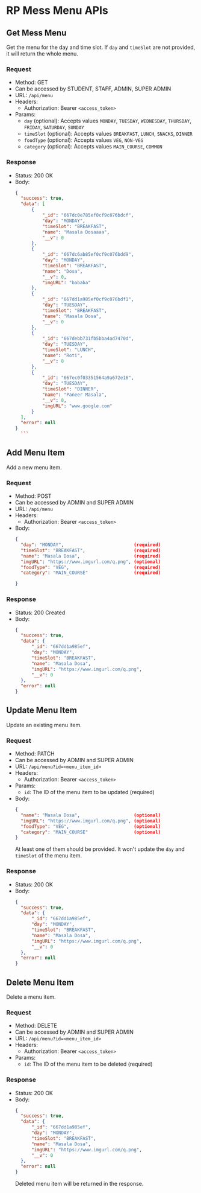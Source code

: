 # RP Mess Menu APIs

## Get Mess Menu

Get the menu for the day and time slot. If `day` and `timeSlot` are not provided, it will return the whole menu.

### Request

- Method: GET
- Can be accessed by STUDENT, STAFF, ADMIN, SUPER ADMIN
- URL: `/api/menu`
- Headers:
  - Authorization: Bearer `<access_token>`
- Params:
  - `day` (optional): Accepts values `MONDAY`, `TUESDAY`, `WEDNESDAY`, `THURSDAY`, `FRIDAY`, `SATURDAY`, `SUNDAY`
  - `timeSlot` (optional): Accepts values `BREAKFAST`, `LUNCH`, `SNACKS`, `DINNER`
  - `foodType` (optional): Accepts values `VEG`, `NON-VEG`
  - `category` (optional): Accepts values `MAIN_COURSE`, `COMMON`
### Response

- Status: 200 OK
- Body:
  ````json
  {
    "success": true,
    "data": [
        {
            "_id": "667dc0e785ef0cf9c076bdcf",
            "day": "MONDAY",
            "timeSlot": "BREAKFAST",
            "name": "Masala Dosaaaa",
            "__v": 0
        },
        {
            "_id": "667dc6ab85ef0cf9c076bdd9",
            "day": "MONDAY",
            "timeSlot": "BREAKFAST",
            "name": "Dosa",
            "__v": 0,
            "imgURL": "bababa"
        },
        {
            "_id": "667dd1a985ef0cf9c076bdf1",
            "day": "TUESDAY",
            "timeSlot": "BREAKFAST",
            "name": "Masala Dosa",
            "__v": 0
        },
        {
            "_id": "667debb731fb5bba4ad7470d",
            "day": "TUESDAY",
            "timeSlot": "LUNCH",
            "name": "Roti",
            "__v": 0
        },
        {
            "_id": "667ec0f03351564a9a672e16",
            "day": "TUESDAY",
            "timeSlot": "DINNER",
            "name": "Paneer Masala",
            "__v": 0,
            "imgURL": "www.google.com"
        }
    ],
    "error": null
  }
    ```
  ````

## Add Menu Item

Add a new menu item.
 
### Request

- Method: POST
- Can be accessed by ADMIN and SUPER ADMIN
- URL: `/api/menu`
- Headers:
  - Authorization: Bearer `<access_token>`
- Body:
  ```json
  {
    "day": "MONDAY",                          (required)
    "timeSlot": "BREAKFAST",                  (required)
    "name": "Masala Dosa",                    (required)
    "imgURL": "https://www.imgurl.com/q.png", (optional)
    "foodType": "VEG",                        (required)
    "category": "MAIN_COURSE"                 (required)

  }
  ```

### Response

- Status: 200 Created
- Body:
  ```json
  {
    "success": true,
    "data": {
        "_id": "667dd1a985ef",
        "day": "MONDAY",
        "timeSlot": "BREAKFAST",
        "name": "Masala Dosa",
        "imgURL": "https://www.imgurl.com/q.png",
        "__v": 0
    },
    "error": null
  }
  ```

## Update Menu Item

Update an existing menu item.

### Request

- Method: PATCH
- Can be accessed by ADMIN and SUPER ADMIN
- URL: `/api/menu?id=<menu_item_id>`
- Headers:
  - Authorization: Bearer `<access_token>`
- Params:
  - `id`: The ID of the menu item to be updated (required)
- Body:
  ```json
  {
    "name": "Masala Dosa",                    (optional)
    "imgURL": "https://www.imgurl.com/q.png", (optional)
    "foodType": "VEG",                        (optional)
    "category": "MAIN_COURSE"                 (optional)
  }
  ```
  At least one of them should be provided.
  It won't update the `day` and `timeSlot` of the menu item.

### Response

- Status: 200 OK
- Body:
  ```json
  {
    "success": true,
    "data": {
        "_id": "667dd1a985ef",
        "day": "MONDAY",
        "timeSlot": "BREAKFAST",
        "name": "Masala Dosa",
        "imgURL": "https://www.imgurl.com/q.png",
        "__v": 0
    },
    "error": null
  }
  ```

## Delete Menu Item

Delete a menu item.

### Request

- Method: DELETE
- Can be accessed by ADMIN and SUPER ADMIN
- URL: `/api/menu?id=<menu_item_id>`
- Headers:
  - Authorization: Bearer `<access_token>`
- Params:
    - `id`: The ID of the menu item to be deleted (required)

### Response

- Status: 200 OK
- Body:
  ```json
  {
    "success": true,
    "data": {
        "_id": "667dd1a985ef",
        "day": "MONDAY",
        "timeSlot": "BREAKFAST",
        "name": "Masala Dosa",
        "imgURL": "https://www.imgurl.com/q.png",
        "__v": 0
    },
    "error": null
  }
  ```
  Deleted menu item will be returned in the response.
